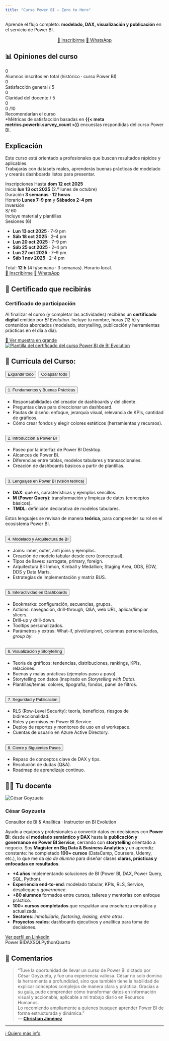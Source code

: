 ---
title: "Curso Power BI — Zero to Hero"
---

Aprende el flujo completo: **modelado, DAX, visualización y publicación** en el servicio de Power BI.

```{=html}
<!-- CTA principal de inscripción (encima, visible de inmediato) -->
<div align="center" style="margin:16px 0 8px 0">
  <a class="btn btn-primary" href="https://lnkd.in/ekUHGy7N">📝 Inscribirme</a>
  <a class="btn btn-whatsapp" href="{{< meta whatsapp >}}?text=Hola%20C%C3%A9sar%2C%20quiero%20informaci%C3%B3n%20del%20curso%20de%20Power%20BI.">💬 WhatsApp</a>
</div>
```


## 📊 Opiniones del curso
```{=html}
<!-- Banda completa con total de alumnos -->
<div class="kpi-total">
  <div class="kpi-total__num kpi-num" data-target="{{< meta metrics.powerbi.total_students >}}">0</div>
  <div class="kpi-total__label">Alumnos inscritos en total (histórico · curso Power BI)</div>
</div>

<!-- Resultados de encuestas -->
<div class="kpi-grid kpi-grid--results">
  <div class="kpi">
    <div class="kpi-num" data-target="{{< meta metrics.powerbi.sat_general >}}">0</div>
    <div class="kpi-label">Satisfacción general / 5</div>
  </div>
  <div class="kpi">
    <div class="kpi-num" data-target="{{< meta metrics.powerbi.clarity_teacher >}}">0</div>
    <div class="kpi-label">Claridad del docente / 5</div>
  </div>
  <div class="kpi kpi--recommend">
    <div class="kpi-row">
      <div class="kpi-num kpi-num-main" data-target="{{< meta metrics.powerbi.recommend_pct >}}">0</div>
      <div class="kpi-subnum">
        <span class="kpi-num kpi-num-sub" data-target="{{< meta metrics.powerbi.recommend_score10 >}}">0</span>
        <span class="kpi-subunit">/10</span>
      </div>
    </div>
    <div class="kpi-label">Recomendarían el curso</div>
  </div>
</div>

<div class="kpi-caption">
  *Métricas de satisfacción basadas en <strong>{{< meta metrics.powerbi.survey_count >}}</strong> encuestas respondidas del curso Power BI.
</div>

<script>
document.addEventListener('DOMContentLoaded', () => {
  const els = document.querySelectorAll('.kpi-num');
  els.forEach(el => {
    const target = parseFloat(el.getAttribute('data-target'));
    const isFloat = !Number.isInteger(target);
    let current = 0, steps = 40, inc = target / steps;
    const it = setInterval(() => {
      current += inc;
      if (current >= target) { current = target; clearInterval(it); }
      el.textContent = isFloat ? current.toFixed(1) : Math.floor(current);
      if (el.textContent.endsWith('.0')) el.textContent = el.textContent.replace('.0','');
    }, 30);
  });
});
</script>
```



## Explicación
Este curso está orientado a profesionales que buscan resultados rápidos y aplicables.  
Trabajarás con datasets reales, aprenderás buenas prácticas de modelado y crearás dashboards listos para presentar.

```{=html}
<!-- ====== Fechas e Inscripción del Curso (Power BI) ====== -->
<div class="enroll-card">

  <!-- Cabezera: meta a la izquierda, precio a la derecha -->
  <div class="enroll-head">
    <div class="enroll-meta">
      <div class="enroll-item">
        <span class="enroll-tag">Inscripciones</span>
        Hasta <strong>dom 12 oct 2025</strong>
      </div>
      <div class="enroll-item">
        <span class="enroll-tag">Inicio</span>
        <strong>lun 13 oct 2025</strong> (2.º lunes de octubre)
      </div>
      <div class="enroll-item">
        <span class="enroll-tag">Duración</span>
        <strong>3 semanas</strong> · <strong>12 horas</strong>
      </div>
      <div class="enroll-item">
        <span class="enroll-tag">Horario</span>
        <strong>Lunes 7–9 pm</strong> y <strong>Sábados 2–4 pm</strong>
      </div>
    </div>

    <!-- PRECIO destacado (separado de fechas) -->
    <aside class="enroll-price">
      <div class="enroll-price__label">Inversión</div>
      <div class="enroll-price__value"><span class="currency">S/</span> 60</div>
      <div class="enroll-price__note">Incluye material y plantillas</div>
    </aside>
  </div>

  <!-- Sesiones -->
  <div class="enroll-sessions-wrap">
    <div class="enroll-sessions-title">Sesiones (6)</div>
    <ul class="enroll-sessions">
      <li><strong>Lun 13 oct 2025</strong> · 7–9 pm</li>
      <li><strong>Sáb 18 oct 2025</strong> · 2–4 pm</li>
      <li><strong>Lun 20 oct 2025</strong> · 7–9 pm</li>
      <li><strong>Sáb 25 oct 2025</strong> · 2–4 pm</li>
      <li><strong>Lun 27 oct 2025</strong> · 7–9 pm</li>
      <li><strong>Sáb 1 nov 2025</strong> · 2–4 pm</li>
    </ul>
    <div class="enroll-note">
      Total: <strong>12 h</strong> (4 h/semana · 3 semanas). Horario local.
    </div>
  </div>

  <!-- CTA -->
  <div class="enroll-cta">
    <a class="btn btn-primary" href="https://lnkd.in/ekUHGy7N">📝 Inscribirme</a>
    <a class="btn btn-whatsapp" href="{{< meta whatsapp >}}?text=Hola%20C%C3%A9sar%2C%20quiero%20informaci%C3%B3n%20del%20curso%20de%20Power%20BI.">💬 WhatsApp</a>
  </div>
</div>
<!-- ====== /Fechas e Inscripción ====== -->

```

## 🏅 Certificado que recibirás

```{=html}
<div class="cert-card">
  <div class="cert-text">
    <h3 class="cert-title">Certificado de participación</h3>
    <p>
      Al finalizar el curso (y completar las actividades) recibirás un
      <strong>certificado digital</strong> emitido por <em>BI Evolution</em>.
      Incluye tu nombre, horas (12 h) y contenidos abordados (modelado, storytelling, publicación y 
      herramientas prácticas en el día a día).
    </p>
    <div class="cert-cta">
      <a class="btn btn-outline" href="assets/plantilla_certificado_powerbi.png" target="_blank" rel="noopener">
        🔎 Ver muestra en grande
      </a>
      <!-- opcional si tienes versión webp -->
      <!-- <a class="btn btn-outline" href="assets/plantilla_certificado_powerbi.webp" target="_blank" rel="noopener">🔎 Ver en WebP</a> -->
    </div>
  </div>

  <a href="assets/plantilla_certificado_powerbi.png" target="_blank" rel="noopener" class="cert-img-wrap">
    <img
      src="assets/plantilla_certificado_powerbi.png"
      alt="Plantilla del certificado del curso Power BI de BI Evolution"
      class="cert-img"
      loading="lazy"
    />
  </a>
</div>
```

## 📘 Currícula del Curso: 
```{=html}    
<div class="curricula">
<!-- Controles: expandir/colapsar todo -->
<div class="acc-controls" style="display:flex; gap:.5rem; margin:.5rem 0 1rem 0;">
  <button id="expand-all"  class="btn btn-sm btn-outline-light">Expandir todo</button>
  <button id="collapse-all" class="btn btn-sm btn-outline-light">Colapsar todo</button>
</div>

<div class="accordion" id="curricula">
  <!-- 1 -->
  <div class="accordion-item">
    <h2 class="accordion-header" id="h1">
      <button class="accordion-button" type="button" data-bs-toggle="collapse" data-bs-target="#c1" aria-expanded="true" aria-controls="c1">
        1. Fundamentos y Buenas Prácticas
      </button>
    </h2>
    <div id="c1" class="accordion-collapse collapse show" aria-labelledby="h1" data-bs-parent="#curricula">
      <div class="accordion-body">
        <ul class="curricula-list">
          <li>Responsabilidades del creador de dashboards y del cliente.</li>
          <li>Preguntas clave para direccionar un dashboard.</li>
          <li>Pautas de diseño: enfoque, jerarquía visual, relevancia de KPIs, cantidad de gráficos.</li>
          <li>Cómo crear fondos y elegir colores estéticos (herramientas y recursos).</li>
        </ul>
      </div>
    </div>
  </div>

  <!-- 2 -->
  <div class="accordion-item">
    <h2 class="accordion-header" id="h2">
      <button class="accordion-button collapsed" type="button" data-bs-toggle="collapse" data-bs-target="#c2" aria-expanded="false" aria-controls="c2">
        2. Introducción a Power BI
      </button>
    </h2>
    <div id="c2" class="accordion-collapse collapse" aria-labelledby="h2" data-bs-parent="#curricula">
      <div class="accordion-body">
        <ul class="curricula-list">
          <li>Paseo por la interfaz de Power BI Desktop.</li>
          <li>Alcances de Power BI.</li>
          <li>Diferencias entre tablas, modelos tabulares y transaccionales.</li>
          <li>Creación de dashboards básicos a partir de plantillas.</li>
        </ul>
      </div>
    </div>
  </div>

  <!-- 3 -->
  <div class="accordion-item">
    <h2 class="accordion-header" id="h3">
      <button class="accordion-button collapsed" type="button" data-bs-toggle="collapse" data-bs-target="#c3" aria-expanded="false" aria-controls="c3">
        3. Lenguajes en Power BI (visión teórica)
      </button>
    </h2>
    <div id="c3" class="accordion-collapse collapse" aria-labelledby="h3" data-bs-parent="#curricula">
      <div class="accordion-body">
        <ul class="curricula-list">
          <li><strong>DAX</strong>: qué es, características y ejemplos sencillos.</li>
          <li><strong>M (Power Query)</strong>: transformación y limpieza de datos (conceptos básicos).</li>
          <li><strong>TMDL</strong>: definición declarativa de modelos tabulares.</li>
        </ul>
        <div class="curricula-note">Estos lenguajes se revisan de manera <strong>teórica</strong>, para comprender su rol en el ecosistema Power BI.</div>
      </div>
    </div>
  </div>

  <!-- 4 -->
  <div class="accordion-item">
    <h2 class="accordion-header" id="h4">
      <button class="accordion-button collapsed" type="button" data-bs-toggle="collapse" data-bs-target="#c4" aria-expanded="false" aria-controls="c4">
        4. Modelado y Arquitectura de BI
      </button>
    </h2>
    <div id="c4" class="accordion-collapse collapse" aria-labelledby="h4" data-bs-parent="#curricula">
      <div class="accordion-body">
        <ul class="curricula-list">
          <li>Joins: inner, outer, anti joins y ejemplos.</li>
          <li>Creación de modelo tabular desde cero (conceptual).</li>
          <li>Tipos de llaves: surrogate, primary, foreign.</li>
          <li>Arquitectura BI: Inmon, Kimball y Medallion; Staging Area, ODS, EDW, DDS y Data Marts.</li>
          <li>Estrategias de implementación y matriz BUS.</li>
        </ul>
      </div>
    </div>
  </div>

  <!-- 5 -->
  <div class="accordion-item">
    <h2 class="accordion-header" id="h5">
      <button class="accordion-button collapsed" type="button" data-bs-toggle="collapse" data-bs-target="#c5" aria-expanded="false" aria-controls="c5">
        5. Interactividad en Dashboards
      </button>
    </h2>
    <div id="c5" class="accordion-collapse collapse" aria-labelledby="h5" data-bs-parent="#curricula">
      <div class="accordion-body">
        <ul class="curricula-list">
          <li>Bookmarks: configuración, secuencias, grupos.</li>
          <li>Actions: navegación, drill-through, Q&amp;A, web URL, aplicar/limpiar slicers.</li>
          <li>Drill-up y drill-down.</li>
          <li>Tooltips personalizados.</li>
          <li>Parámetros y extras: What-if, pivot/unpivot, columnas personalizadas, <em>group by</em>.</li>
        </ul>
      </div>
    </div>
  </div>

  <!-- 6 -->
  <div class="accordion-item">
    <h2 class="accordion-header" id="h6">
      <button class="accordion-button collapsed" type="button" data-bs-toggle="collapse" data-bs-target="#c6" aria-expanded="false" aria-controls="c6">
        6. Visualización y Storytelling
      </button>
    </h2>
    <div id="c6" class="accordion-collapse collapse" aria-labelledby="h6" data-bs-parent="#curricula">
      <div class="accordion-body">
        <ul class="curricula-list">
          <li>Teoría de gráficos: tendencias, distribuciones, rankings, KPIs, relaciones.</li>
          <li>Buenas y malas prácticas (ejemplos paso a paso).</li>
          <li>Storytelling con datos (inspirado en <em>Storytelling with Data</em>).</li>
          <li>Plantillas/temas: colores, tipografía, fondos, panel de filtros.</li>
        </ul>
      </div>
    </div>
  </div>

  <!-- 7 -->
  <div class="accordion-item">
    <h2 class="accordion-header" id="h7">
      <button class="accordion-button collapsed" type="button" data-bs-toggle="collapse" data-bs-target="#c7" aria-expanded="false" aria-controls="c7">
        7. Seguridad y Publicación
      </button>
    </h2>
    <div id="c7" class="accordion-collapse collapse" aria-labelledby="h7" data-bs-parent="#curricula">
      <div class="accordion-body">
        <ul class="curricula-list">
          <li>RLS (Row-Level Security): teoría, beneficios, riesgos de bidireccionalidad.</li>
          <li>Roles y permisos en Power BI Service.</li>
          <li>Deploy de reportes y monitoreo de uso en el workspace.</li>
          <li>Cuentas de usuario en Azure Active Directory.</li>
        </ul>
      </div>
    </div>
  </div>

  <!-- 8 -->
  <div class="accordion-item">
    <h2 class="accordion-header" id="h8">
      <button class="accordion-button collapsed" type="button" data-bs-toggle="collapse" data-bs-target="#c8" aria-expanded="false" aria-controls="c8">
        8. Cierre y Siguientes Pasos
      </button>
    </h2>
    <div id="c8" class="accordion-collapse collapse" aria-labelledby="h8" data-bs-parent="#curricula">
      <div class="accordion-body">
        <ul class="curricula-list">
          <li>Repaso de conceptos clave de DAX y tips.</li>
          <li>Resolución de dudas (Q&amp;A).</li>
          <li>Roadmap de aprendizaje continuo.</li>
        </ul>
      </div>
    </div>
  </div>
</div>

<script>
// Botones expandir/colapsar todo (Bootstrap 5)
(() => {
  const nodes = document.querySelectorAll('#curricula .accordion-collapse');
  const expand  = document.getElementById('expand-all');
  const collapse = document.getElementById('collapse-all');

  if (expand)  expand.addEventListener('click',  () => nodes.forEach(el => bootstrap.Collapse.getOrCreateInstance(el).show()));
  if (collapse) collapse.addEventListener('click', () => nodes.forEach(el => bootstrap.Collapse.getOrCreateInstance(el).hide()));
})();
</script>
</div>
```






## 👨‍🏫 Tu docente
```{=html}   
<!-- SOBRE EL DOCENTE (versión mejorada) -->
<div class="instructor-card">
  <img src="assets/cesar.jpg" alt="César Goyzueta" class="instr-photo">

  <div class="instr-body">
    <h3 class="instr-name">César Goyzueta</h3>
    <p class="instr-title">Consultor de BI & Analítica · Instructor en BI Evolution</p>

    <p>
      Ayudo a equipos y profesionales a convertir datos en decisiones con <strong>Power BI</strong>:
      desde el <strong>modelado semántico y DAX</strong> hasta la <strong>publicación y governance en Power BI Service</strong>,
      cerrando con <strong>storytelling</strong> orientado a negocio. Soy <strong>Magíster en Big Data & Business Analytics</strong>
      y un aprendiz constante: he completado <strong>100+ cursos</strong> (DataCamp, Coursera, Udemy, etc.), lo que me da <em>ojo de alumno</em>
      para diseñar clases <strong>claras, prácticas y enfocadas en resultados</strong>.
    </p>

    <ul class="instr-bullets">
      <li><strong>+4 años</strong> implementando soluciones de BI (Power BI, DAX, Power Query, SQL, Python).</li>
      <li><strong>Experiencia end-to-end</strong>: modelado tabular, KPIs, RLS, Service, despliegue y <em>governance</em>.</li>
      <li><strong>+80 alumnos</strong> formados entre cursos, talleres y mentorías con enfoque práctico.</li>
      <li><strong>100+ cursos completados</strong> que respaldan una enseñanza empática y actualizada.</li>
      <li><strong>Sectores</strong>: <em>inmobiliario, factoring, leasing, entre otros</em>.</li>
      <li><strong>Proyectos reales</strong>: dashboards ejecutivos y analítica para toma de decisiones.</li>
    </ul>

    <div class="instr-cta">
      <a class="btn btn-primary" href="https://www.linkedin.com/in/cesargoyzueta/" target="_blank" rel="noopener">Ver perfil en LinkedIn</a>
    </div>

    <div class="instr-tech">
      <span>Power BI</span><span>DAX</span><span>SQL</span><span>Python</span><span>Quarto</span>
    </div>
  </div>
</div>
```


## 💬 Comentarios

> “Tuve la oportunidad de llevar un curso de Power BI dictado por César Goyzueta, y fue una experiencia valiosa. César no solo domina la herramienta a profundidad, sino que también tiene la habilidad de explicar conceptos complejos de manera clara y práctica. Gracias a su guía, pude comprender cómo transformar datos en información visual y accionable, aplicable a mi trabajo diario en Recursos Humanos.  
> Lo recomiendo ampliamente a quienes busquen aprender Power BI de forma estructurada y dinámica.”  
> — [**Christian Jiménez**](https://www.linkedin.com/in/christian-jim%C3%A9nez-b142b2108/){target="_blank" rel="noopener"}

---

[ℹ️ Quiero más info](https://sendfox.com/cesargoyzuetameneses){.btn .btn-primary}

